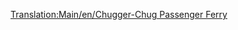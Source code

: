 [[Translation:Main/en/Chugger-Chug Passenger Ferry]]{{en/-}}{{Template:Bateau/Fr
|Nom=Ferry de passagers Chugger-Chug
|Image=[[File:en/Toylandpassengership.png|Chugger-Chug Passenger Ferry]]
|Coût=18 279£ (36 558$)
|Vitesse=32 km/h (20 mph)
|Entretien=1 476£ (2 952$)
|Conception=1946 	
|Vie=30
|Capacité=100 passagers
|Description= Le ferry de passagers Chugger-Chug est le premier ferry disponible dans le pays des jouets. Il est conçu pour un transport de voyageurs lent sur de longues distances.
|Réalité=Fictif.
}}